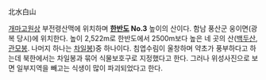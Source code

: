 北水白山

[[개마고원]]상 부전령산맥에 위치하며 '''[[한반도]] No.3''' 높이의 산이다. 함남 풍산군 웅이면(광복 당시)에 위치한다. 높이 2,522m로 한반도에서 2500m보다 높은 네 곳의 산([[백두산]], [[관모봉]]. 나머지 하나는 [[차일봉]])중 하나이다. 침엽수림이 울창하며 약초가 풍부하다고 하는데 북한에서는 차일봉과 묶어 식물보호구로 지정했다고 한다. 그러나 위성사진으로 보면 일부지역을 빼고는 식생이 많이 파괴되었다고 한다.

